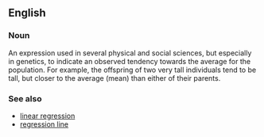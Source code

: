 == English ==

===Noun===

An expression used in several physical and social sciences, but especially in genetics, to indicate an observed tendency towards the average for the population.  For example, the offspring of two very tall individuals tend to be tall, but closer to the average (mean) than either of their parents.

===See also===
*[[linear regression]]
*[[regression line]]